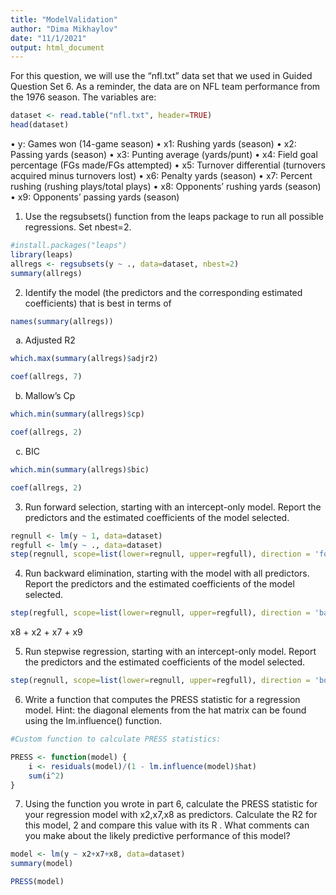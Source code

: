```yaml
---
title: "ModelValidation"
author: "Dima Mikhaylov"
date: "11/1/2021"
output: html_document
---
```



For this question, we will use the “nfl.txt” data set that we used in Guided Question Set 6. As a reminder, the data are on NFL team performance from the 1976 season. The variables are:

```r
dataset <- read.table("nfl.txt", header=TRUE)
head(dataset)
```

• y: Games won (14-game season)
• x1: Rushing yards (season)
• x2: Passing yards (season)
• x3: Punting average (yards/punt)
• x4: Field goal percentage (FGs made/FGs attempted)
• x5: Turnover differential (turnovers acquired minus turnovers lost)
• x6: Penalty yards (season)
• x7: Percent rushing (rushing plays/total plays)
• x8: Opponents’ rushing yards (season)
• x9: Opponents’ passing yards (season)


1. Use the regsubsets() function from the leaps package to run all possible regressions. Set nbest=2.

```r
#install.packages("leaps")
library(leaps)
allregs <- regsubsets(y ~ ., data=dataset, nbest=2)
summary(allregs)
```

2. Identify the model (the predictors and the corresponding estimated coefficients) that is best in terms of

```r
names(summary(allregs))
```
(a) Adjusted R2 
```r
which.max(summary(allregs)$adjr2)
```
```r
coef(allregs, 7)
```



(b) Mallow’s Cp
```r
which.min(summary(allregs)$cp) 
```

```r
coef(allregs, 2)
```

(c) BIC
```r
which.min(summary(allregs)$bic)
```

```r
coef(allregs, 2)
```

3. Run forward selection, starting with an intercept-only model. Report the predictors
and the estimated coefficients of the model selected.

```r
regnull <- lm(y ~ 1, data=dataset)
regfull <- lm(y ~ ., data=dataset)
step(regnull, scope=list(lower=regnull, upper=regfull), direction = 'forward')
```



4. Run backward elimination, starting with the model with all predictors. Report the predictors and the estimated coefficients of the model selected.

```r
step(regfull, scope=list(lower=regnull, upper=regfull), direction = 'backward')
```

x8 + x2 + x7 + x9

5. Run stepwise regression, starting with an intercept-only model. Report the predictors and the estimated coefficients of the model selected.

```r
step(regnull, scope=list(lower=regnull, upper=regfull), direction = 'both')
```

6. Write a function that computes the PRESS statistic for a regression model. Hint: the diagonal elements from the hat matrix can be found using the lm.influence() function.


```r
#Custom function to calculate PRESS statistics:

PRESS <- function(model) {
    i <- residuals(model)/(1 - lm.influence(model)$hat)
    sum(i^2)
}

```

7. Using the function you wrote in part 6, calculate the PRESS statistic for your regression model with x2,x7,x8 as predictors. Calculate the R2 for this model, 2 and compare this value with its R . What comments can you make about the likely predictive performance of this model?

```r
model <- lm(y ~ x2+x7+x8, data=dataset)
summary(model)
```




```r
PRESS(model)

```